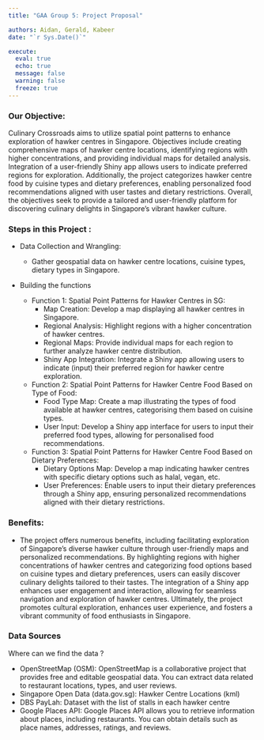 ```yaml
---
title: "GAA Group 5: Project Proposal"

authors: Aidan, Gerald, Kabeer
date: "`r Sys.Date()`"

execute: 
  eval: true
  echo: true
  message: false
  warning: false
  freeze: true
---
```


### Our Objective:

Culinary Crossroads aims to utilize spatial point patterns to enhance exploration of hawker centres in Singapore. Objectives include creating comprehensive maps of hawker centre locations, identifying regions with higher concentrations, and providing individual maps for detailed analysis. Integration of a user-friendly Shiny app allows users to indicate preferred regions for exploration. Additionally, the project categorizes hawker centre food by cuisine types and dietary preferences, enabling personalized food recommendations aligned with user tastes and dietary restrictions. Overall, the objectives seek to provide a tailored and user-friendly platform for discovering culinary delights in Singapore's vibrant hawker culture.

### Steps in this Project :
-   Data Collection and Wrangling:

    -   Gather geospatial data on hawker centre locations, cuisine types, dietary types in Singapore.

-   Building the functions

    -   Function 1: Spatial Point Patterns for Hawker Centres in SG:
        -   Map Creation: Develop a map displaying all hawker centres in Singapore.
        -   Regional Analysis: Highlight regions with a higher concentration of hawker centres.
        -   Regional Maps: Provide individual maps for each region to further analyze hawker centre distribution.
        -   Shiny App Integration: Integrate a Shiny app allowing users to indicate (input) their preferred region for hawker centre exploration.
    -   Function 2: Spatial Point Patterns for Hawker Centre Food Based on Type of Food:
        -   Food Type Map: Create a map illustrating the types of food available at hawker centres, categorising them based on cuisine types.
        -   User Input: Develop a Shiny app interface for users to input their preferred food types, allowing for personalised food recommendations.
    -   Function 3: Spatial Point Patterns for Hawker Centre Food Based on Dietary Preferences:
        -   Dietary Options Map: Develop a map indicating hawker centres with specific dietary options such as halal, vegan, etc.
        -   User Preferences: Enable users to input their dietary preferences through a Shiny app, ensuring personalized recommendations aligned with their dietary restrictions.

### Benefits:

-   The project offers numerous benefits, including facilitating exploration of Singapore's diverse hawker culture through user-friendly maps and personalized recommendations. By highlighting regions with higher concentrations of hawker centres and categorizing food options based on cuisine types and dietary preferences, users can easily discover culinary delights tailored to their tastes. The integration of a Shiny app enhances user engagement and interaction, allowing for seamless navigation and exploration of hawker centres. Ultimately, the project promotes cultural exploration, enhances user experience, and fosters a vibrant community of food enthusiasts in Singapore.

### Data Sources

Where can we find the data ?

-   OpenStreetMap (OSM): OpenStreetMap is a collaborative project that provides free and editable geospatial data. You can extract data related to restaurant locations, types, and user reviews.
-   Singapore Open Data (data.gov.sg): Hawker Centre Locations (kml)
-   DBS PayLah: Dataset with the list of stalls in each hawker centre
-   Google Places API: Google Places API allows you to retrieve information about places, including restaurants. You can obtain details such as place names, addresses, ratings, and reviews.
